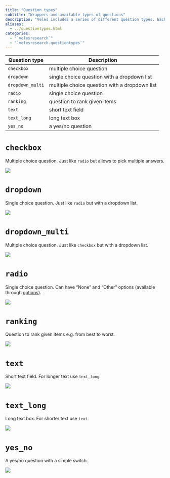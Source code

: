 ```yaml
---
title: "Question types"
subtitle: "Wrappers and available types of questions"
description: "Veles includes a series of different question types. Each of them can be passed as the `type` argument in [`question()`](./question.qmd) (or directly in [`Question()`](/ref/structure/Question.qmd). Every question type also has a wrapper that allows to create a [Question](/ref/structure/Question.qmd) object quicker. For example you can create a radio question with `question(question_type=\"radio\")` or with `radio()`."
aliases: 
  - ../questiontypes.html
categories:
  - "`velesresearch`"
  - "`velesresearch.questiontypes`"
---
```


| Question type    | Description                                   |
|------------------|-----------------------------------------------|
| `checkbox`       | multiple choice question                      |
| `dropdown`       | single choice question with a dropdown list   |
| `dropdown_multi` | multiple choice question with a dropdown list |
| `radio`          | single choice question                        |
| `ranking`        | question to rank given items                  |
| `text`           | short text field                              |
| `text_long`      | long text box                                 |
| `yes_no`         | a yes/no question                             |

# `checkbox`

Multiple choice question. Just like `radio` but allows to pick multiple answers.

![](/figs/question_types/checkbox.png){fig-alt="checkbox question example"}

# `dropdown`

Single choice question. Just like `radio` but with a dropdown list.

![](/figs/question_types/dropdown.png){fig-alt="dropdown question example"}

# `dropdown_multi`

Multiple choice question. Just like `checkbox` but with a dropdown list.

![](/figs/question_types/dropdown_multi.png){fig-alt="dropdown_multi question example"}

# `radio`

Single choice question. Can have "None" and "Other" options (available through [options](/ref/options/QuestionOptions.qmd)).

![](/figs/question_types/radio.png){fig-alt="radio question example"}

# `ranking`

Question to rank given items e.g. from best to worst.

![](/figs/question_types/ranking.png){fig-alt="ranking question example"}

# `text`

Short text field. For longer text use `text_long`.

![](/figs/question_types/text.png){fig-alt="text question example"}

# `text_long`

Long text box. For shorter text use `text`.

![](/figs/question_types/text_long.png){fig-alt="text_long question example"}

# `yes_no`

A yes/no question with a simple switch.

![](/figs/question_types/yes_no.png){fig-alt="yes_no question example"}